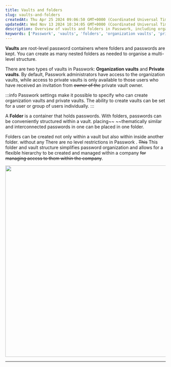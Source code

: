 ```yaml
---
title: Vaults and folders
slug: vaults-and-folders
createdAt: Thu Apr 25 2024 09:06:50 GMT+0000 (Coordinated Universal Time)
updatedAt: Wed Nov 13 2024 10:34:05 GMT+0000 (Coordinated Universal Time)
description: Overview of vaults and folders in Passwork, including organization and private vaults, and folder structure.
keywords: ['Passwork', 'vaults', 'folders', 'organization vaults', 'private vaults']
---
```


**Vaults** are root-level password containers where folders and passwords are kept. You can create as many nested folders as needed to organise a multi-level structure.

There are two types of vaults in Passwork: **Organization vaults** and **Private vaults**. By default, Passwork administrators have access to the organization vaults, while access to private vaults is only available to those users who have received an invitation from ~~owner of the~~ private vault owner. 

:::info
Passwork settings make it possible to specify who can create organization vaults and private vaults. The ability to create vaults can be set for a user or group of users individually.
:::

A **Folder** is a container that holds passwords. With folders, passwords can be conveniently structured within a vault. placing~~ ~~thematically similar and interconnected passwords in one can be placed in one folder.

Folders can be created not only within a vault but also within inside another folder. without any There are no level restrictions in Passwork . ~~This~~ This folder and vault structure simplifies password organization and allows for a flexible hierarchy to be created and managed within a company ~~for managing access to them within the company~~.

<div style={{ textAlign: 'center' }}>
  <img
    src="https://images.archbee.com/jvwmQL6VASLd-norgNd8V/FsLkNOoC2i4tRql8Olglf_vaultsandfoldersview1.png"
    width="600"
    style={{ display: 'block', margin: '0 auto' }}
  />
</div>

***